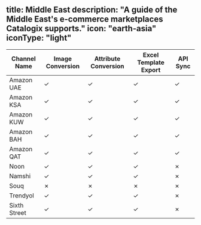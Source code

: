 title: Middle East
description: "A guide of the Middle East's e-commerce marketplaces Catalogix supports."
icon: "earth-asia"
iconType: "light"
---

| Channel Name | Image Conversion | Attribute Conversion | Excel Template Export | API Sync |
|--------------|-----------------|---------------------|---------------------|----------|
| Amazon UAE | ✓ | ✓ | ✓ | ✓ |
| Amazon KSA | ✓ | ✓ | ✓ | ✓ |
| Amazon KUW | ✓ | ✓ | ✓ | ✓ |
| Amazon BAH | ✓ | ✓ | ✓ | ✓ |
| Amazon QAT | ✓ | ✓ | ✓ | ✓ |
| Noon | ✓ | ✓ | ✓ | ✗ |
| Namshi | ✓ | ✓ | ✓ | ✗ |
| Souq | ✗ | ✗ | ✗ | ✗ |
| Trendyol | ✓ | ✓ | ✓ | ✗ |
| Sixth Street | ✓ | ✓ | ✓ | ✗ |
